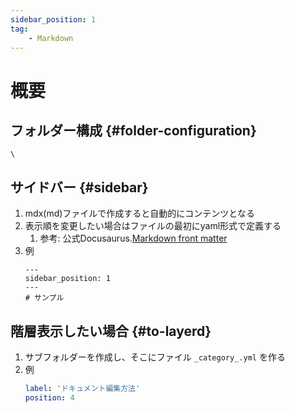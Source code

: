 ```yaml
---
sidebar_position: 1
tag:
    - Markdown
---
```


# 概要
## フォルダー構成 {#folder-configuration}
```
\
```

## サイドバー {#sidebar}
1. mdx(md)ファイルで作成すると自動的にコンテンツとなる
1. 表示順を変更したい場合はファイルの最初にyaml形式で定義する
    1. 参考: 公式Docusaurus.[Markdown front matter](https://docusaurus.io/docs/api/plugins/@docusaurus/plugin-content-docs#markdown-front-matter)
1. 例
    ```mdx title="sample.mdx"
    ---
    sidebar_position: 1
    ---
    # サンプル
    ```

## 階層表示したい場合 {#to-layerd}
1. サブフォルダーを作成し、そこにファイル `_category_.yml` を作る
1. 例
    ```yml title="_category_.yml"
    label: 'ドキュメント編集方法'
    position: 4
    ```
